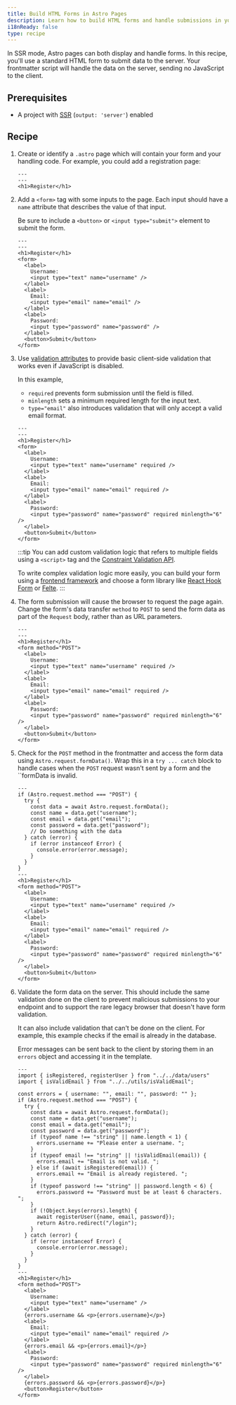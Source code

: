 ```yaml
---
title: Build HTML Forms in Astro Pages
description: Learn how to build HTML forms and handle submissions in your frontmatter
i18nReady: false
type: recipe
---
```


In SSR mode, Astro pages can both display and handle forms. In this recipe, you'll use a standard HTML form to submit data to the server. Your frontmatter script will handle the data on the server, sending no JavaScript to the client.


## Prerequisites
- A project with [SSR](/en/astro/guides/server-side-rendering/) (`output: 'server'`) enabled

## Recipe

1. Create or identify a `.astro` page which will contain your form and your handling code. For example, you could add a registration page:

    ```astro title="src/pages/register.astro"
    ---
    ---
    <h1>Register</h1>
    ```

2. Add a `<form>` tag with some inputs to the page. Each input should have a `name` attribute that describes the value of that input. 

    Be sure to include a `<button>` or `<input type="submit">` element to submit the form.

    ```astro title="src/pages/register.astro"
    ---
    ---
    <h1>Register</h1>
    <form>
      <label>
        Username:
        <input type="text" name="username" />
      </label>
      <label>
        Email:
        <input type="email" name="email" />
      </label>
      <label>
        Password:
        <input type="password" name="password" />
      </label>
      <button>Submit</button>
    </form>
    ```

3. Use [validation attributes](https://developer.mozilla.org/en-US/docs/Learn/Forms/Form_validation#using_built-in_form_validation) to provide basic client-side validation that works even if JavaScript is disabled. 

    In this example,
    - `required` prevents form submission until the field is filled. 
    - `minlength` sets a minimum required length for the input text.
    - `type="email"` also introduces validation that will only accept a valid email format.

    ```astro title="src/pages/register.astro"
    ---
    ---
    <h1>Register</h1>
    <form>
      <label>
        Username:
        <input type="text" name="username" required />
      </label>
      <label>
        Email:
        <input type="email" name="email" required />
      </label>
      <label>
        Password:
        <input type="password" name="password" required minlength="6" />
      </label>
      <button>Submit</button>
    </form>
    ```
    
    :::tip
    You can add custom validation logic that refers to multiple fields using a `<script>` tag and the [Constraint Validation API](https://developer.mozilla.org/en-US/docs/Web/HTML/Constraint_validation#complex_constraints_using_the_constraint_validation_api).

    To write complex validation logic more easily, you can build your form using a [frontend framework](/en/core-concepts/framework-components/) and choose a form library like [React Hook Form](https://react-hook-form.com/) or [Felte](https://felte.dev/).
    :::

4. The form submission will cause the browser to request the page again. Change the form's data transfer `method` to `POST` to send the form data as part of the `Request` body, rather than as URL parameters.

    ```astro title="src/pages/register.astro" 'method="POST"'
    ---
    ---
    <h1>Register</h1>
    <form method="POST">
      <label>
        Username:
        <input type="text" name="username" required />
      </label>
      <label>
        Email:
        <input type="email" name="email" required />
      </label>
      <label>
        Password:
        <input type="password" name="password" required minlength="6" />
      </label>
      <button>Submit</button>
    </form>
    ```

5.  Check for the `POST` method in the frontmatter and access the form data using `Astro.request.formData()`. Wrap this in a `try ... catch` block to handle cases when the `POST` request wasn't sent by a form and the ``formData is invalid.

    ```astro title="src/pages/register.astro" ins={2-14} "Astro.request.formData()"
    ---
    if (Astro.request.method === "POST") {
      try {
        const data = await Astro.request.formData();
        const name = data.get("username");
        const email = data.get("email");
        const password = data.get("password");
        // Do something with the data
      } catch (error) {
        if (error instanceof Error) {
          console.error(error.message);
        }
      }
    }
    ---
    <h1>Register</h1>
    <form method="POST">
      <label>
        Username:
        <input type="text" name="username" required />
      </label>
      <label>
        Email:
        <input type="email" name="email" required />
      </label>
      <label>
        Password:
        <input type="password" name="password" required minlength="6" />
      </label>
      <button>Submit</button>
    </form>
    ```

5. Validate the form data on the server. This should include the same validation done on the client to prevent malicious submissions to your endpoint and to support the rare legacy browser that doesn't have form validation. 

    It can also include validation that can't be done on the client. For example, this example checks if the email is already in the database. 

    Error messages can be sent back to the client by storing them in an `errors` object and accessing it in the template. 

    ```astro title="src/pages/register.astro" ins={5, 12-22, 40, 45, 50}
    ---
    import { isRegistered, registerUser } from "../../data/users"
    import { isValidEmail } from "../../utils/isValidEmail";

    const errors = { username: "", email: "", password: "" };
    if (Astro.request.method === "POST") {
      try {
        const data = await Astro.request.formData();
        const name = data.get("username");
        const email = data.get("email");
        const password = data.get("password");
        if (typeof name !== "string" || name.length < 1) {
          errors.username += "Please enter a username. ";
        }
        if (typeof email !== "string" || !isValidEmail(email)) {
          errors.email += "Email is not valid. ";
        } else if (await isRegistered(email)) {
          errors.email += "Email is already registered. ";
        }
        if (typeof password !== "string" || password.length < 6) {
          errors.password += "Password must be at least 6 characters. ";
        }
        if (!Object.keys(errors).length) {
          await registerUser({name, email, password});
          return Astro.redirect("/login");
        }
      } catch (error) {
        if (error instanceof Error) {
          console.error(error.message);
        }
      }
    }
    ---
    <h1>Register</h1>
    <form method="POST">
      <label>
        Username:
        <input type="text" name="username" />
      </label>
      {errors.username && <p>{errors.username}</p>}
      <label>
        Email:
        <input type="email" name="email" required />
      </label>
      {errors.email && <p>{errors.email}</p>}
      <label>
        Password:
        <input type="password" name="password" required minlength="6" />
      </label>
      {errors.password && <p>{errors.password}</p>}
      <button>Register</button>
    </form>

    ```


